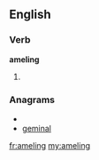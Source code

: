 ==English==

===Verb===
'''ameling'''

# {{present participle of|[[amel]]}}

===Anagrams===
* {{alphagram|aegilmn}}
* [[geminal#English|geminal]]

[[fr:ameling]]
[[my:ameling]]